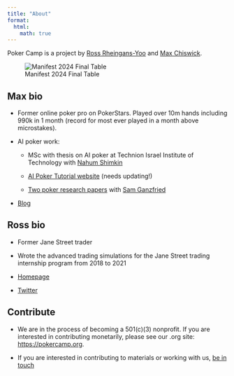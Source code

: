 ```yaml
---
title: "About"
format:
  html:
    math: true
---
```

Poker Camp is a project by [Ross Rheingans-Yoo](mailto:ross@poker.camp) and [Max Chiswick](mailto:max@poker.camp).

![Manifest 2024 Final Table](./assets/mr_crop.png)

<!-- ## Mission

Teaching practical decision-making and rationality through poker, combining theory with real-world applied skills -->

## Max bio 

- Former online poker pro on PokerStars. Played over 10m hands including 990k in 1 month (record for most ever played in a month above microstakes).

- AI poker work: 

  - MSc with thesis on AI poker at Technion Israel Institute of Technology with [Nahum Shimkin](https://webee.technion.ac.il/shimkin/index.html)

  - [AI Poker Tutorial website](https://aipokertutorial.com) (needs updating!)

  - [Two poker research papers](https://arxiv.org/search/cs?searchtype=author&query=Chiswick,+M) with [Sam Ganzfried](http://www.ganzfriedresearch.com/)

- [Blog](https://chisness.substack.com)

## Ross bio 

- Former Jane Street trader 

- Wrote the advanced trading simulations for the Jane Street trading internship program from 2018 to 2021

- [Homepage](https://blog.rossry.net/me/)

- [Twitter](https://twitter.com/_rossry)

## Contribute

- We are in the process of becoming a 501(c)(3) nonprofit. If you are interested in contributing monetarily, please see our .org site: [https://pokercamp.org](https://pokercamp.org). 

- If you are interested in contributing to materials or working with us, [be in touch](mailto:max@poker.camp)